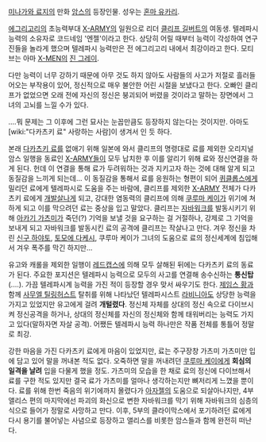 [[미나가와 료지]]의 만화 [[암스]]의 등장인물. 성우는 [[혼마 유카리]].

[[에그리고리]]의 초능력부대 [[X-ARMY]]의 일원으로 리더 [[클리프 길버트]]의 여동생. 텔레파시 능력의 소유자로 코드네임 '엔젤'이라고 한다. 상당히 어릴 때부터 능력이 각성하여 연구진들을 놀라게 했으며 텔레파시 능력만은 전 에그리고리 내에서 최강이라고 한다. 모티브는 아마 [[X-MEN]]의 [[진 그레이]].

다만 능력이 너무 강하기 때문에 아무 것도 하지 않아도 사람들의 사고가 저절로 흘러들어오는 부작용이 있어, 정신적으로 매우 불안한 어린 시절을 보냈다고 한다. 오빠인 클리프가 없었으면 오래 전에 자신의 정신은 붕괴되어 버렸을 것이라고 말하는 장면에서 그녀의 고뇌를 느낄 수가 있다.

....뭐 문제는 그 이후에 그런 묘사는 눈꼽만큼도 등장하지 않는다는 것이지만. 아마도 [wiki:"다카츠키 료" 사랑하는 사람]이 생겨서 인 듯 하다.

본래 [[다카츠키 료]]를 없애기 위해 일본에 와서 클리프의 명령대로 료를 제외한 오리지널 암스 일행을 동료인 [[X-ARMY]]들이 모두 납치한 후 이를 알리기 위해 료와 정신연결을 하게 된다. 헌데 이 연결을 통해 료가 두려워하는 것과 지키고자 하는 것에 대해 알게 되고 동질감을 느끼게 되는데...
이 동질감을 통해서 료를 응원하는 형편이 되어 [[퀴클롭스]]에게 밀리던 료에게 텔레파시로 도움을 주는 바람에, 클리프를 제외한 [[X-ARMY]] 전체가 다카츠키 료에게 [[개발살]]나게 되고, 강대한 염동력의 클리프에 의해 [[쿠루마 케이]]가 위기에 쳐하게 되고 이를 막으려던 료는 중상을 입고 말았다.
클리프는 [[자바워크]]를 발동시키기 위해 [[아카기 가츠미]]가 죽던(?) 기억을 보낼 것을 요구하는 걸 거절하나, 강제로 그 기억을 보내게 되고 자바워크를 발동시킨 료의 공격에 클리프는 작살나고 만다. 겨우 정신을 차린 [[신구 하야토]], [[토모에 다케시]], 쿠루마 케이가 그녀의 도움으로 료의 정신세계에 침입해서 겨우 폭주를 막긴 하지만...

유고와 캐롤을 제외한 일행이 [[레드캡스]]에 의해 모두 살해된 뒤에는 다카츠키 료의 동료가 된다. 주요한 포지션은 텔레파시 능력으로 모두의 사고를 연결해 송수신하는 '''통신탑'''(....). 가끔 텔레파시계 능력을 가진 적이 등장할 경우 맞서 싸우기도 한다. [[제임스 황]]과 함께 [[사무엘 틸링허스트]] 탈취를 위해 나타났던 텔레파시스트 [[라비니아]]도 상당한 능력을 가지고 있었지만 유고에게 걸려 '''개털렸다'''. 정신체 자체를 상대의 정신 속으로 다이브시켜 정신공격을 하거나, 상대의 정신체를 자신의 정신체와 함께 태워버리는 능력도 가지고 있다(말하자면 자살 공격). 어쨌든 텔레파시 능력 하나만은 작품 전체를 통틀어 정말로 최강.

강한 마음을 가진 다카츠키 료에게 마음이 있었지만, 료는 주구장창 가츠미 가츠미만 입에 담고 있어 말을 꺼내본 적도 없다. 오죽하면 말을 꺼내려던 [[쿠루마 케이]]에게 '''회심의 일격을 날려''' 입을 다물게 했을 정도. 가츠미의 모습을 한 채로 료의 정신에 다이브해서 료를 구한 적도 있지만 결국 료가 가츠미를 얼마나 생각하는지만 뼈저리게 느꼈을 뿐이다. 료를 위해 한번 죽음의 위기에까지 몰렸다가 [[아자젤]]의 도움으로 되살아나지만, 4부 앨리스 편의 마지막에선 파괴의 화신으로 변한 자바워크를 막기 위해 자바워크의 심층의식으로 들어가 정말로 사망하고 만다.
이후, 5부의 클라이막스에서 포기하려던 료에게 다시 용기를 불어넣는 사념으로 등장하고 앨리스를 비롯한 암스들과 함께 완전히 떠난다.
